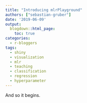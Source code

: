 ```yaml
---
title: "Introducing mlrPlayground"
authors: ["sebastian-gruber"]
date: '2019-06-09'
output:
  blogdown::html_page:
    toc: true
categories:
  - r-bloggers
tags:
  - shiny
  - visualization
  - mlr
  - teaching
  - classification
  - regression
  - hyperparameter
---
```


And so it begins.
